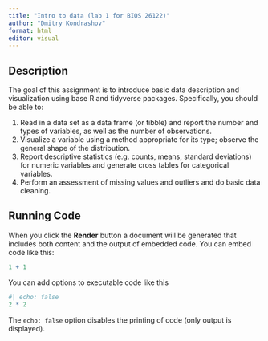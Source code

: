 ```yaml
---
title: "Intro to data (lab 1 for BIOS 26122)"
author: "Dmitry Kondrashov"
format: html
editor: visual
---
```


## Description

The goal of this assignment is to introduce basic data description and visualization using base R and tidyverse packages. Specifically, you should be able to:

1.  Read in a data set as a data frame (or tibble) and report the number and types of variables, as well as the number of observations.
2.  Visualize a variable using a method appropriate for its type; observe the general shape of the distribution.
3.  Report descriptive statistics (e.g. counts, means, standard deviations) for numeric variables and generate cross tables for categorical variables.
4.  Perform an assessment of missing values and outliers and do basic data cleaning.

## Running Code

When you click the **Render** button a document will be generated that includes both content and the output of embedded code. You can embed code like this:

```r
1 + 1
```

You can add options to executable code like this

```r
#| echo: false
2 * 2
```

The `echo: false` option disables the printing of code (only output is displayed).
